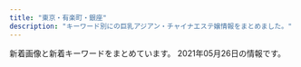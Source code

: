 ```yaml
---
title: "東京・有楽町・銀座"
description: "キーワード別にの巨乳アジアン・チャイナエステ嬢情報をまとめました。"
---
```


新着画像と新着キーワードをまとめています。
2021年05月26日の情報です。

<DmmAffiliateIns />
<KeywordTable
  shops={
    [
    {
        "url": "http://toukasui.jpn.mn/",
        "img_links": [
            "http://toukasui.jpn.mn/photos/sites/49/2019/03/2019030615101559.jpg",
            "http://toukasui.jpn.mn/photos/sites/49/2019/08/2019081010463794.jpg",
            "http://toukasui.jpn.mn/photos/sites/49/2021/04/2021040817571791.jpg",
            "http://toukasui.jpn.mn/images/room2.jpg",
            "http://toukasui.jpn.mn/images/news.jpg",
            "http://toukasui.jpn.mn/photos/sites/49/2019/02/2019020710305082.jpg",
            "http://toukasui.jpn.mn/images/room4.jpg",
            "http://toukasui.jpn.mn/photos/sites/49/2020/09/202009151644200.jpg",
            "http://toukasui.jpn.mn/photos/sites/49/2018/11/2018111701424587.jpg",
            "http://toukasui.jpn.mn/photos/sites/49/2018/12/2018121411170742.jpg",
            "http://toukasui.jpn.mn/photos/sites/49/2019/08/2019082510480041.jpg",
            "http://toukasui.jpn.mn/images/face.jpg",
            "http://toukasui.jpn.mn/photos/sites/49/2019/07/2019070111270334.jpg",
            "http://toukasui.jpn.mn/images/top.jpg",
            "http://toukasui.jpn.mn/photos/sites/49/2019/09/2019091616543823.jpg",
            "http://toukasui.jpn.mn/photos/sites/49/2021/04/2021041715313779.jpg",
            "http://toukasui.jpn.mn/photos/sites/49/2019/02/2019021519245846.jpg",
            "http://toukasui.jpn.mn/photos/sites/49/2019/11/2019111002374421.jpg",
            "http://toukasui.jpn.mn/images/pick.jpg",
            "http://toukasui.jpn.mn/photos/sites/49/2019/06/2019061711394937.jpg",
            "http://toukasui.jpn.mn/images/room3.jpg",
            "http://toukasui.jpn.mn/images/room1.jpg",
            "http://toukasui.jpn.mn/images/s_staff.png",
            "http://toukasui.jpn.mn/photos/sites/49/2021/05/2021052012504273.jpg",
            "http://toukasui.jpn.mn/images/mobile.jpg",
            "http://toukasui.jpn.mn/photos/sites/49/2018/11/2018110702420266.jpg"
        ],
        "name": "\u6843\u82b1\u6c34*\u3068\u3046\u304b\u3059\u3044",
        "keywords": {
            "D": 11,
            "E": 4,
            "85": 4,
            "87": 3,
            "F": 1,
            "89": 1,
            "86": 7,
            "88": 1
        },
        "station": "\u6771\u9280\u5ea7\u99c55\u756a\u51fa\u53e3"
    },
    {
        "station": "\u6c34\u5929\u5bae\u524d\u99c56\u756a\u51fa\u53e3",
        "url": "http://e-berry.work/index.html",
        "keywords": {},
        "name": "\u30a2\u30ed\u30de\u30a2\u30ea\u30a2",
        "img_links": [
            "http://e-berry.work/sp/img/moka1.jpg",
            "http://e-berry.work/images/interior_t.jpg",
            "http://e-berry.work/sp/images/head.jpg",
            "http://e-berry.work/sp/images/b2.jpg",
            "http://e-berry.work/img/ai1.jpg",
            "http://e-berry.work/sp/images/newface.png",
            "http://e-berry.work/images/rec1.jpg",
            "http://e-berry.work/sp/images/interior_t.png",
            "http://e-berry.work/staff/ayumi.jpg",
            "http://e-berry.work/staff/hikari.jpg",
            "http://e-berry.work/images/sys1.jpg",
            "http://e-berry.work/sp/staff/nene.jpg",
            "http://e-berry.work/images/b2.jpg",
            "http://e-berry.work/sp/staff/haruka.jpg",
            "http://e-berry.work/staff/aya.jpg",
            "http://e-berry.work/sp/images/rec1.jpg",
            "http://e-berry.work/images/sys2.jpg",
            "http://e-berry.work/sp/images/tel.png",
            "http://e-berry.work/sp/images/staff_t.png",
            "http://e-berry.work/img/yoko1.jpg",
            "http://e-berry.work/sp/img/aya1.jpg",
            "http://e-berry.work/images/head.jpg",
            "http://e-berry.work/sp/images/concept.jpg",
            "http://e-berry.work/sp/img/hikari1.jpg",
            "http://e-berry.work/sp/img/natumi1.jpg",
            "http://e-berry.work/images/newsb.png",
            "http://e-berry.work/sp/staff/ai.jpg",
            "http://e-berry.work/images/int1.jpg",
            "http://e-berry.work/images/b1.jpg",
            "http://e-berry.work/images/news_t.jpg",
            "http://e-berry.work/sp/img/haruka1.jpg",
            "http://e-berry.work/sp/staff/moka.jpg",
            "http://e-berry.work/sp/img/nene1.jpg",
            "http://e-berry.work/sp/images/topgirl.png",
            "http://e-berry.work/staff/natumi.jpg",
            "http://e-berry.work/sp/images/sys3.png",
            "http://e-berry.work/images/10.jpg",
            "http://e-berry.work/sp/staff/aya.jpg",
            "http://e-berry.work/img/hikari1.jpg",
            "http://e-berry.work/images/newface.jpg",
            "http://e-berry.work/staff/rina.jpg",
            "http://e-berry.work/sp/staff/hikari.jpg",
            "http://e-berry.work/img/natumi1.jpg",
            "http://e-berry.work/sp/images/10.jpg",
            "http://e-berry.work/sp/img/ai1.jpg",
            "http://e-berry.work/sp/images/newsb.png",
            "http://e-berry.work/sp/staff/rina.jpg",
            "http://e-berry.work/sp/images/b1.jpg",
            "http://e-berry.work/images/ac1.jpg",
            "http://e-berry.work/images/9.jpg",
            "http://e-berry.work/img/aya1.jpg",
            "http://e-berry.work/images/rec2.jpg",
            "http://e-berry.work/staff/haruka.jpg",
            "http://e-berry.work/images/int2.jpg",
            "http://e-berry.work/sp/images/rec2.png",
            "http://e-berry.work/img/haruka1.jpg",
            "http://e-berry.work/img/rina1.jpg",
            "http://e-berry.work/sp/images/9.jpg",
            "http://e-berry.work/images/sys3.jpg",
            "http://e-berry.work/sp/img/ayumi1.jpg",
            "http://e-berry.work/sp/images/footer.jpg",
            "http://e-berry.work/staff/yoko.jpg",
            "http://e-berry.work/images/tgirl.jpg",
            "http://e-berry.work/sp/staff/yoko.jpg",
            "http://e-berry.work/sp/images/news.png",
            "http://e-berry.work/sp/img/yoko1.jpg",
            "http://e-berry.work/sp/images/sys1.png",
            "http://e-berry.work/img/ayumi1.jpg",
            "http://e-berry.work/sp/staff/ayumi.jpg",
            "http://e-berry.work/sp/img/rina1.jpg",
            "http://e-berry.work/sp/staff/natumi.jpg",
            "http://e-berry.work/sp/images/ac1.jpg",
            "http://e-berry.work/images/sm.jpg",
            "http://e-berry.work/staff/moka.jpg",
            "http://e-berry.work/img/moka1.jpg",
            "http://e-berry.work/staff/nene.jpg",
            "http://e-berry.work/sp/images/int2.png",
            "http://e-berry.work/images/staff_t.jpg",
            "http://e-berry.work/sp/images/sys2.png",
            "http://e-berry.work/images/concept.jpg",
            "http://e-berry.work/sp/images/int1.png",
            "http://e-berry.work/img/nene1.jpg",
            "http://e-berry.work/staff/ai.jpg"
        ]
    },
    {
        "img_links": [
            "http://prime-relax.work/img/st8.jpg",
            "http://prime-relax.work/sp/img/sta8.jpg",
            "http://prime-relax.work/img/sta14.jpg",
            "http://prime-relax.work/sp/img/t-t.jpg",
            "http://prime-relax.work/sp/img/sta11.jpg",
            "http://prime-relax.work/img/st07.jpg",
            "http://prime-relax.work/sp/img/tel.jpg",
            "http://prime-relax.work/sp/img/time.jpg",
            "http://prime-relax.work/img/sta5.jpg",
            "http://prime-relax.work/img/st4.jpg",
            "http://prime-relax.work/img/st04.jpg",
            "http://prime-relax.work/img/st013.jpg",
            "http://prime-relax.work/sp/img/add3.jpg",
            "http://prime-relax.work/sp/img/t-r.jpg",
            "http://prime-relax.work/sp/img/tit.jpg",
            "http://prime-relax.work/img/sys.jpg",
            "http://prime-relax.work/img/link10033.jpg",
            "http://prime-relax.work/img/bottom.png",
            "http://prime-relax.work/sp/img/sta7.jpg",
            "http://prime-relax.work/img/st12.jpg",
            "http://prime-relax.work/sp/img/sta5.jpg",
            "http://prime-relax.work/img/st9.jpg",
            "http://prime-relax.work/sp/img/sta4.jpg",
            "http://prime-relax.work/sp/img/sta12.jpg",
            "http://prime-relax.work/img/st13.jpg",
            "http://prime-relax.work/img/st08.jpg",
            "http://prime-relax.work/img/st7.jpg",
            "http://prime-relax.work/img/link20067.jpg",
            "http://prime-relax.work/sp/img/p-7.jpg",
            "http://prime-relax.work/img/IMG_1699.jpg",
            "http://prime-relax.work/img/eve.jpg",
            "http://prime-relax.work/sp/img/info.jpg",
            "http://prime-relax.work/img/sta4.jpg",
            "http://prime-relax.work/img/body-.jpg",
            "http://prime-relax.work/sp/img/pic.jpg",
            "http://prime-relax.work/img/sta12.jpg",
            "http://prime-relax.work/sp/img/t-o.jpg",
            "http://prime-relax.work/sp/img/sta13.jpg",
            "http://prime-relax.work/sp/img/sys.jpg",
            "http://prime-relax.work/img/head.jpg",
            "http://prime-relax.work/img/st5.jpg",
            "http://prime-relax.work/img/sta7.jpg",
            "http://prime-relax.work/img/IMG_1667.jpg",
            "http://prime-relax.work/sp/img/t-s.jpg",
            "http://prime-relax.work/sp/img/t-a.jpg",
            "http://prime-relax.work/img/link300100.jpg",
            "http://prime-relax.work/img/link-.jpg",
            "http://prime-relax.work/img/sta11.jpg",
            "http://prime-relax.work/sp/img/add.jpg",
            "http://prime-relax.work/sp/img/add2.jpg",
            "http://prime-relax.work/img/sta13.jpg",
            "http://prime-relax.work/img/IMG_1675.jpg",
            "http://prime-relax.work/img/bottom-.png",
            "http://prime-relax.work/img/sta8.jpg",
            "http://prime-relax.work/img/mo.png",
            "http://prime-relax.work/sp/img/sta14.jpg",
            "http://prime-relax.work/img/sta9.jpg",
            "http://prime-relax.work/sp/img/sta9.jpg",
            "http://prime-relax.work/sp/img/cam.jpg",
            "http://prime-relax.work/img/st11.jpg",
            "http://prime-relax.work/sp/img/p-8.jpg",
            "http://prime-relax.work/img/st014.jpg",
            "http://prime-relax.work/sp/img/botton.jpg",
            "http://prime-relax.work/sp/img/p-9.jpg",
            "http://prime-relax.work/img/st14.jpg",
            "http://prime-relax.work/img/IMG_1709.jpg",
            "http://prime-relax.work/sp/img/pc.jpg"
        ],
        "keywords": {
            "82": 1,
            "86": 7,
            "C": 7,
            "D": 10,
            "87": 4,
            "84": 5,
            "E": 1,
            "88": 1
        },
        "station": "\u99ac\u55b0\u753a\u99c51\u756a\u51fa\u53e3",
        "name": "PRIME\u30fb\u30d7\u30e9\u30a4\u30e0",
        "url": "http://prime-relax.work/"
    },
    {
        "name": "Evergrace-\u30a8\u30d0\u30fc\u30b0\u30ec\u30fc\u30b9-",
        "url": "http://tokyo-relaxtime.asia/",
        "keywords": {},
        "station": "\u6771\u65e5\u672c\u6a4b\u99c5A2\u51fa\u53e3",
        "img_links": [
            "http://tokyo-relaxtime.asia/img/slick/st-4.jpg",
            "http://tokyo-relaxtime.asia/img/cast/ai-03.jpg",
            "http://tokyo-relaxtime.asia/img/tw_mark.png",
            "http://tokyo-relaxtime.asia/img/cast/miki-02.jpg",
            "http://tokyo-relaxtime.asia/img/slick/st-5.jpg",
            "http://tokyo-relaxtime.asia/img/cast/momo-03.jpg",
            "http://tokyo-relaxtime.asia/img/cast/yuka-01.jpg",
            "http://tokyo-relaxtime.asia/img/cast/momo-04.jpg",
            "http://tokyo-relaxtime.asia/img/cast/alice-01.jpg",
            "http://tokyo-relaxtime.asia/img/cast/alice-04.jpg",
            "http://tokyo-relaxtime.asia/img/interior/corridor-1.jpg",
            "http://tokyo-relaxtime.asia/img/slick/st-6.jpg",
            "http://tokyo-relaxtime.asia/img/slick/st-3.jpg",
            "http://tokyo-relaxtime.asia/img/cast/yuka-02.jpg",
            "http://tokyo-relaxtime.asia/img/cast/momo-01.jpg",
            "http://tokyo-relaxtime.asia/img/cast/miki-01.jpg",
            "http://tokyo-relaxtime.asia/img/cast/miki-03.jpg",
            "http://tokyo-relaxtime.asia/img/slick/st-1.jpg",
            "http://tokyo-relaxtime.asia/img/interior/lobby-1.jpg",
            "http://tokyo-relaxtime.asia/img/cast/alice-02.jpg",
            "http://tokyo-relaxtime.asia/img/cast/ai-01.jpg",
            "http://tokyo-relaxtime.asia/img/cast/ai-04.jpg",
            "http://tokyo-relaxtime.asia/img/cast/yuka-03.jpg",
            "http://tokyo-relaxtime.asia/img/cast/momo-02.jpg",
            "http://tokyo-relaxtime.asia/img/cast/yuka-04.jpg",
            "http://tokyo-relaxtime.asia/img/cast/miki-04.jpg",
            "http://tokyo-relaxtime.asia/img/cast/ai-02.jpg",
            "http://tokyo-relaxtime.asia/img/cast/alice-03.jpg"
        ]
    },
    {
        "name": "\u3086\u3089\u308a\u9999",
        "keywords": {
            "86": 4,
            "85": 10,
            "C": 14,
            "D": 6,
            "88": 6
        },
        "station": "\u6c34\u5929\u5bae\u524d\u99c58\u756a\u51fa\u53e3",
        "img_links": [
            "http://yurarika.work/img/all/loader.png",
            "http://yurarika.work/staff/rara.jpg",
            "http://yurarika.work/staff/mirai.jpg",
            "http://yurarika.work/staff/aya.jpg",
            "http://yurarika.work/staff/mirai1.jpg",
            "http://yurarika.work/staff/mirai2.jpg",
            "http://yurarika.work/staff/aya1.jpg",
            "http://yurarika.work/staff/mika.jpg",
            "http://yurarika.work/staff/aya2.jpg",
            "http://yurarika.work/staff/mika1.jpg",
            "http://yurarika.work/staff/rara1.jpg",
            "http://yurarika.work/staff/rara2.jpg",
            "http://yurarika.work/staff/mika2.jpg"
        ],
        "url": "http://yurarika.work/"
    },
    {
        "img_links": [
            "http://missyou-esthe.com/img/cg06.jpg",
            "http://missyou-esthe.com/img/t3.jpg",
            "http://missyou-esthe.com/img/tt12.jpg",
            "http://missyou-esthe.com/img/cg091.jpg",
            "http://missyou-esthe.com/img/tt17.jpg",
            "http://missyou-esthe.com/img/lin.jpg",
            "http://missyou-esthe.com/img/tt21.jpg",
            "http://missyou-esthe.com/img/t1.jpg",
            "http://missyou-esthe.com/img/cg03.jpg",
            "http://missyou-esthe.com/img/cg09.jpg",
            "http://missyou-esthe.com/img/tt1.jpg",
            "http://missyou-esthe.com/img/cg02.jpg",
            "http://missyou-esthe.com/img/tt19.jpg",
            "http://missyou-esthe.com/img/f1.jpg",
            "http://missyou-esthe.com/img/cg04.jpg",
            "http://missyou-esthe.com/img/tt16.jpg",
            "http://missyou-esthe.com/img/tt18.jpg",
            "http://missyou-esthe.com/img/cg13.jpg",
            "http://missyou-esthe.com/img/cg07.jpg",
            "http://missyou-esthe.com/img/tt2.jpg",
            "http://missyou-esthe.com/img/mr1.jpg",
            "http://missyou-esthe.com/img/cg10.jpg",
            "http://missyou-esthe.com/img/cg11.jpg",
            "http://missyou-esthe.com/img/f.jpg",
            "http://missyou-esthe.com/img/tt13.jpg",
            "http://missyou-esthe.com/img/tt20.jpg",
            "http://missyou-esthe.com/img/tt4.jpg",
            "http://missyou-esthe.com/img/tt11.jpg",
            "http://missyou-esthe.com/img/cg05.jpg",
            "http://missyou-esthe.com/img/tt15.jpg",
            "http://missyou-esthe.com/img/cg14.jpg",
            "http://missyou-esthe.com/img/t2.jpg",
            "http://missyou-esthe.com/img/no.png",
            "http://missyou-esthe.com/img/cg01.jpg",
            "http://missyou-esthe.com/img/tt14.jpg",
            "http://missyou-esthe.com/img/cg08.jpg",
            "http://missyou-esthe.com/img/eve.jpg"
        ],
        "name": "Lotus\uff5e\u30ed\u30fc\u30bf\u30b9\uff5e",
        "keywords": {
            "85": 2,
            "87": 4,
            "86": 14
        },
        "station": "\u65b0\u5bcc\u753a\u99c53\u756a\u51fa\u53e3",
        "url": "http://missyou-esthe.com/"
    },
    {
        "station": "JR\u65b0\u65e5\u672c\u6a4b\u99c56\u756a\u51fa\u53e3",
        "keywords": {
            "F": 2,
            "86": 4,
            "C": 30
        },
        "url": "https://melodyspa.tokyo/",
        "name": "Melody Spa -\u30e1\u30ed\u30c7\u30a3 \u30b9\u30d1-",
        "img_links": [
            "https://melodyspa.tokyo/images/st/miho.jpg",
            "https://melodyspa.tokyo/images/st/you.jpg",
            "https://melodyspa.tokyo/images/st/yuri.jpg",
            "https://melodyspa.tokyo/images/st/mina.jpg",
            "https://melodyspa.tokyo/images/share/pagetop.png",
            "https://melodyspa.tokyo/images/st/ringo.jpg",
            "https://melodyspa.tokyo/images/topimage/topimage.jpg",
            "https://melodyspa.tokyo/images/st/you3.jpg",
            "https://melodyspa.tokyo/images/st/you2.jpg",
            "https://melodyspa.tokyo/images/st/yuna.jpg",
            "https://melodyspa.tokyo/images/st/yuna1.jpg",
            "https://melodyspa.tokyo/images/st/risa.jpg",
            "https://melodyspa.tokyo/images/st/yuna2.jpg",
            "https://melodyspa.tokyo/images/st/mina2.jpg",
            "https://melodyspa.tokyo/images/st/rara2.jpg"
        ]
    },
    {
        "name": "Angel Love",
        "keywords": {
            "87": 5,
            "83": 5,
            "86": 10,
            "C": 5,
            "D": 15
        },
        "img_links": [
            "https://angel-love.tyo.cm/photos/sites/27/2021/05/2021051405262130.jpg",
            "https://angel-love.tyo.cm/images/room3.jpg",
            "https://angel-love.tyo.cm/images/s3.jpg",
            "https://angel-love.tyo.cm/images/mobile.jpg",
            "https://angel-love.tyo.cm/images/room4.jpg",
            "https://angel-love.tyo.cm/images/news_bj1.jpg",
            "https://angel-love.tyo.cm/images/s_news.jpg",
            "https://angel-love.tyo.cm/photos/sites/27/2021/05/202105140525172.jpg",
            "https://angel-love.tyo.cm/images/top.jpg",
            "https://angel-love.tyo.cm/images/news_bj3.jpg",
            "https://angel-love.tyo.cm/images/room1.jpg",
            "https://angel-love.tyo.cm/images/info.jpg",
            "https://angel-love.tyo.cm/photos/sites/27/2021/05/2021051405281627.jpg",
            "https://angel-love.tyo.cm/photos/sites/27/2021/05/2021051405270947.jpg",
            "https://angel-love.tyo.cm/images/s_staff.png",
            "https://angel-love.tyo.cm/images/room2.jpg",
            "https://angel-love.tyo.cm/images/s1.jpg"
        ],
        "url": "https://angel-love.tyo.cm/",
        "station": "\u9280\u5ea7\u99c5A5\u51fa\u53e3"
    },
    {
        "keywords": {
            "\u30bb\u30af\u30b7\u30fc": 3,
            "88": 1
        },
        "station": "\u4eba\u5f62\u753a\u99c5A1\u51fa\u53e3",
        "img_links": [
            "https://ningyocho-esthe.work/images/dream/common/gallery_09.png",
            "https://ningyocho-esthe.work/images/dream/nvpuai2.jpeg",
            "https://ningyocho-esthe.work/images/dream/common/gallery_05.png",
            "https://ningyocho-esthe.work/images/dream/staff/\u30ca\u30ca.jpg",
            "https://ningyocho-esthe.work/images/dream/common/gallery_10.png",
            "https://ningyocho-esthe.work/images/dream/staff/imgapp_3.jpg",
            "https://ningyocho-esthe.work/images/dream/common/header_info.png",
            "https://ningyocho-esthe.work/images/dream/common/gallery_03.png",
            "https://ningyocho-esthe.work/images/dream/home/image_01.png",
            "https://ningyocho-esthe.work/images/dream/common/header_phone_pc.png",
            "https://ningyocho-esthe.work/images/dream/staff/\u3042\u307f.jpg",
            "https://ningyocho-esthe.work/images/dream/staff/imgapp_1.jpg",
            "https://ningyocho-esthe.work/images/dream/staff/13.jpg",
            "https://ningyocho-esthe.work/images/dream/staff/1.jpg",
            "https://ningyocho-esthe.work/images/dream/common/gallery_04.png",
            "https://ningyocho-esthe.work/images/dream/common/credit_03.png",
            "https://ningyocho-esthe.work/images/dream/common/gallery_02.png",
            "https://ningyocho-esthe.work/images/dream/common/side_bnr_02.png",
            "https://ningyocho-esthe.work/images/dream/common/gallery_08.png",
            "https://ningyocho-esthe.work/images/dream/common/gallery_06.png",
            "https://ningyocho-esthe.work/images/dream/staff/imgapp6.jpg",
            "https://ningyocho-esthe.work/images/dream/common/side_bnr_01.png",
            "https://ningyocho-esthe.work/images/dream/staff/ni.jpeg",
            "https://ningyocho-esthe.work/images/dream/common/credit_01.png",
            "https://ningyocho-esthe.work/images/dream/staff/3.jpg",
            "https://ningyocho-esthe.work/images/dream/common/gallery_01.png",
            "https://ningyocho-esthe.work/images/dream/home/image_02.png",
            "https://ningyocho-esthe.work/images/dream/home/image_03.png",
            "https://ningyocho-esthe.work/images/dream/staff/2.jpg",
            "https://ningyocho-esthe.work/images/dream/common/gallery_07.png",
            "https://ningyocho-esthe.work/images/dream/common/credit_02.png",
            "https://ningyocho-esthe.work/images/dream/home/teaser.png"
        ],
        "name": "Dream",
        "url": "https://ningyocho-esthe.work/"
    },
    {
        "img_links": [
            "http://sweet-massage.work/img/st3.jpg",
            "http://sweet-massage.work/img/sta4.jpg",
            "http://sweet-massage.work/sp/img/s4.jpg",
            "http://sweet-massage.work/sp/img/t-o.jpg",
            "http://sweet-massage.work/sp/img/st05.jpg",
            "http://sweet-massage.work/sp/img/st2.jpg",
            "http://sweet-massage.work/sp/img/st04.jpg",
            "http://sweet-massage.work/sp/img/st5.jpg",
            "http://sweet-massage.work/img/sta3.jpg",
            "http://sweet-massage.work/sp/img/st02.jpg",
            "http://sweet-massage.work/sp/img/add2.jpg",
            "http://sweet-massage.work/img/st4.jpg",
            "http://sweet-massage.work/sp/img/botton.jpg",
            "http://sweet-massage.work/img/sta5.jpg",
            "http://sweet-massage.work/sp/img/pic.jpg",
            "http://sweet-massage.work/img/st01.jpg",
            "http://sweet-massage.work/sp/img/time.jpg",
            "http://sweet-massage.work/img/st005.jpg",
            "http://sweet-massage.work/img/s2.jpg",
            "http://sweet-massage.work/sp/img/st005.jpg",
            "http://sweet-massage.work/img/st02.jpg",
            "http://sweet-massage.work/img/s4.jpg",
            "http://sweet-massage.work/img/m1.png",
            "http://sweet-massage.work/sp/img/s5.jpg",
            "http://sweet-massage.work/img/st04.jpg",
            "http://sweet-massage.work/img/s5.jpg",
            "http://sweet-massage.work/sp/img/t-a.jpg",
            "http://sweet-massage.work/img/st03.jpg",
            "http://sweet-massage.work/img/st5.jpg",
            "http://sweet-massage.work/img/s3.jpg",
            "http://sweet-massage.work/sp/img/tel.jpg",
            "http://sweet-massage.work/sp/img/st1.jpg",
            "http://sweet-massage.work/img/sta2.jpg",
            "http://sweet-massage.work/img/nos.jpg",
            "http://sweet-massage.work/img/s1.jpg",
            "http://sweet-massage.work/sp/img/sys.jpg",
            "http://sweet-massage.work/sp/img/info.jpg",
            "http://sweet-massage.work/sp/img/tit.jpg",
            "http://sweet-massage.work/sp/img/t-s.jpg",
            "http://sweet-massage.work/sp/img/st3.jpg",
            "http://sweet-massage.work/sp/img/st03.jpg",
            "http://sweet-massage.work/sp/img/st4.jpg",
            "http://sweet-massage.work/sp/img/pc.jpg",
            "http://sweet-massage.work/img/st1.jpg",
            "http://sweet-massage.work/sp/img/add.jpg",
            "http://sweet-massage.work/sp/img/t-r.jpg",
            "http://sweet-massage.work/img/mobile-1.png",
            "http://sweet-massage.work/img/st05.jpg",
            "http://sweet-massage.work/sp/img/s3.jpg",
            "http://sweet-massage.work/sp/img/t-t.jpg",
            "http://sweet-massage.work/img/st2.jpg",
            "http://sweet-massage.work/sp/img/st01.jpg",
            "http://sweet-massage.work/img/sta1.jpg",
            "http://sweet-massage.work/sp/img/s2.jpg",
            "http://sweet-massage.work/img/foot-body.jpg"
        ],
        "station": "\u8305\u5834\u753a\u99c53\u756a\u51fa\u53e3",
        "url": "http://sweet-massage.work/",
        "name": "Sweet",
        "keywords": {
            "D": 6,
            "88": 3,
            "89": 3,
            "86": 6,
            "C": 3,
            "85": 3,
            "E": 6
        }
    },
    {
        "station": "\u99ac\u55b0\u6a2a\u5c71\u99c5A2\u51fa\u53e3",
        "keywords": {
            "E": 1,
            "C": 2,
            "86": 13,
            "D": 10
        },
        "name": "Miss.9\uff5e\u30df\u30b9.\u30ad\u30e5\u30a6\uff5e",
        "img_links": [
            "http://esthe-aroma.com/images/cg09.jpg",
            "http://esthe-aroma.com/images/cg05.jpg",
            "http://esthe-aroma.com/images/cg07.jpg",
            "http://esthe-aroma.com/images/cg03.jpg",
            "http://esthe-aroma.com/images/cg04.jpg",
            "http://esthe-aroma.com/images/btn2.png",
            "http://esthe-aroma.com/images/photo01.jpg",
            "http://esthe-aroma.com/images/cg10.jpg",
            "http://esthe-aroma.com/images/icon_info.png",
            "http://esthe-aroma.com/images/cg06.jpg",
            "http://esthe-aroma.com/images/photo02.jpg",
            "http://esthe-aroma.com/images/mainImg_sub.jpg",
            "http://esthe-aroma.com/images/cg01.jpg",
            "http://esthe-aroma.com/images/icon_top.png",
            "http://esthe-aroma.com/images/cg11.jpg",
            "http://esthe-aroma.com/images/cg08.jpg",
            "http://esthe-aroma.com/images/icon_staff.png",
            "http://esthe-aroma.com/images/end-info.png",
            "http://esthe-aroma.com/images/cg13.jpg",
            "http://esthe-aroma.com/images/photo03.jpg",
            "http://esthe-aroma.com/images/cg02.jpg",
            "http://esthe-aroma.com/images/cg12.jpg",
            "http://esthe-aroma.com/images/icon_tel.png",
            "http://esthe-aroma.com/images/icon_concept.png",
            "http://esthe-aroma.com/images/qrc.jpg"
        ],
        "url": "http://esthe-aroma.com/"
    },
    {
        "station": "\u4eba\u5f62\u753a\u99c5A6",
        "url": "http://yume-sato.blue/",
        "img_links": [
            "http://yume-sato.blue/uploads//sites/18/2020/09/g5.jpg",
            "http://yume-sato.blue/uploads//sites/18/2020/09/top.jpg",
            "http://yume-sato.blue/uploads//sites/18/2020/09/news.jpg",
            "http://yume-sato.blue/uploads//sites/18/2020/09/mobile-1.jpg",
            "http://yume-sato.blue/uploads//sites/18/2020/09/g2.jpg",
            "http://yume-sato.blue/uploads//sites/18/2020/09/s_staff.png",
            "http://yume-sato.blue/uploads//sites/18/2021/04/1.jpg",
            "http://yume-sato.blue/uploads//sites/18/2020/09/top1-1.jpg",
            "http://yume-sato.blue/uploads//sites/18/2021/05/g3.jpg",
            "http://yume-sato.blue/uploads//sites/18/2020/09/g6-150x150.jpg",
            "http://yume-sato.blue/uploads//sites/18/2020/10/g2.jpg",
            "http://yume-sato.blue/uploads//sites/18/2021/04/1-225x300.jpg",
            "http://yume-sato.blue/uploads//sites/18/2021/05/g3-150x150.jpg",
            "http://yume-sato.blue/uploads//sites/18/2020/09/g4-150x150.jpg",
            "http://yume-sato.blue/uploads//sites/18/2020/12/gg.jpg",
            "http://yume-sato.blue/uploads//sites/18/2020/09/g1-150x150.jpg",
            "http://yume-sato.blue/uploads//sites/18/2020/09/g1.jpg",
            "http://yume-sato.blue/uploads//sites/18/2020/09/pick.jpg",
            "http://yume-sato.blue/uploads//sites/18/2020/09/g2-150x150.jpg",
            "http://yume-sato.blue/uploads//sites/18/2020/12/gg-150x150.jpg",
            "http://yume-sato.blue/uploads//sites/18/2020/09/g6.jpg",
            "http://yume-sato.blue/uploads//sites/18/2020/09/g5-150x150.jpg",
            "http://yume-sato.blue/uploads//sites/18/2020/09/g4.jpg"
        ],
        "name": "\u5922\u306e\u90f7",
        "keywords": {}
    },
    {
        "name": "COMODO -\u30b3\u30e2\u30c9-",
        "img_links": [
            "http://www.comodo.relaxjp.info/files/002.jpg",
            "http://www.comodo.relaxjp.info/files/003-02.jpg",
            "http://www.comodo.relaxjp.info/images/s_info.jpg",
            "http://www.comodo.relaxjp.info/files/003.jpg",
            "http://www.comodo.relaxjp.info/files/014.jpg",
            "http://www.comodo.relaxjp.info/images/s_staff.jpg",
            "http://www.comodo.relaxjp.info/images/s_link.jpg",
            "http://www.comodo.relaxjp.info/files/005.jpg",
            "http://www.comodo.relaxjp.info/files/010-03.jpg",
            "http://www.comodo.relaxjp.info/files/012-03.jpg",
            "http://www.comodo.relaxjp.info/files/014-03.jpg",
            "http://www.comodo.relaxjp.info/files/001-02.jpg",
            "http://www.comodo.relaxjp.info/files/010.jpg",
            "http://www.comodo.relaxjp.info/files/013.jpg",
            "http://www.comodo.relaxjp.info/files/015.jpg",
            "http://www.comodo.relaxjp.info/files/002-02.jpg",
            "http://www.comodo.relaxjp.info/files/010-02.jpg",
            "http://www.comodo.relaxjp.info/images/bj3.jpg",
            "http://www.comodo.relaxjp.info/files/012.jpg",
            "http://www.comodo.relaxjp.info/files/011.jpg",
            "http://www.comodo.relaxjp.info/files/005-03.jpg",
            "http://www.comodo.relaxjp.info/files/015-03.jpg",
            "http://www.comodo.relaxjp.info/files/013-03.jpg",
            "http://www.comodo.relaxjp.info/files/001.jpg",
            "http://www.comodo.relaxjp.info/images/top.png",
            "http://www.comodo.relaxjp.info/images/s_news.jpg",
            "http://www.comodo.relaxjp.info/files/011-03.jpg",
            "http://www.comodo.relaxjp.info/images/bj1.jpg",
            "http://www.comodo.relaxjp.info/files/013-02.jpg",
            "http://www.comodo.relaxjp.info/files/003-03.jpg",
            "http://www.comodo.relaxjp.info/files/015-02.jpg",
            "http://www.comodo.relaxjp.info/files/014-02.jpg",
            "http://www.comodo.relaxjp.info/images/hua.jpg",
            "http://www.comodo.relaxjp.info/files/011-02.jpg",
            "http://www.comodo.relaxjp.info/files/001-03.jpg",
            "http://www.comodo.relaxjp.info/files/002-03.jpg",
            "http://www.comodo.relaxjp.info/files/005-02.jpg",
            "http://www.comodo.relaxjp.info/files/012-02.jpg"
        ],
        "station": "\u99ac\u55b0\u6a2a\u5c71\u99c5A2\u51fa\u53e3",
        "url": "http://www.comodo.relaxjp.info/",
        "keywords": {
            "E": 1,
            "D": 7,
            "88": 1,
            "87": 6,
            "85": 2,
            "90": 1,
            "C": 1
        }
    },
    {
        "name": "For you",
        "keywords": {
            "D": 2,
            "86": 1,
            "89": 1,
            "87": 1,
            "83": 1,
            "G": 1,
            "93": 1,
            "91": 1,
            "90": 1,
            "E": 3,
            "C": 3,
            "85": 3
        },
        "station": "JR\u6771\u4eac\u99c5\u516b\u91cd\u6d32\u5317\u53e3",
        "url": "http://f-relaxe.net",
        "img_links": [
            "http://f-relaxe.net/images/index_04.jpg",
            "http://f-relaxe.net/girl/013.jpg",
            "http://f-relaxe.net/images/index_14.jpg",
            "http://f-relaxe.net/girl/02a.jpg",
            "http://f-relaxe.net/images/index_10.jpg",
            "http://f-relaxe.net/girl/010a.jpg",
            "http://f-relaxe.net/images/rec_11.jpg",
            "http://f-relaxe.net/girl/011a.jpg",
            "http://f-relaxe.net/images/index_09.jpg",
            "http://f-relaxe.net/girl/012.jpg",
            "http://f-relaxe.net/images/sub_15.jpg",
            "http://f-relaxe.net/girl/09a.jpg",
            "http://f-relaxe.net/images/index_03.jpg",
            "http://f-relaxe.net/images/sub_12.jpg",
            "http://f-relaxe.net/images/line.jpg",
            "http://f-relaxe.net/images/index_13.jpg",
            "http://f-relaxe.net/girl/024.jpg",
            "http://f-relaxe.net/images/index_16.jpg",
            "http://f-relaxe.net/images/sub_10.jpg",
            "http://f-relaxe.net/images/staff_11.jpg",
            "http://f-relaxe.net/girl/013a.jpg",
            "http://f-relaxe.net/images/index_12.jpg",
            "http://f-relaxe.net/images/02.jpg",
            "http://f-relaxe.net/images/index_05.jpg",
            "http://f-relaxe.net/images/index_18.jpg",
            "http://f-relaxe.net/girl/09.jpg",
            "http://f-relaxe.net/girl/07.jpg",
            "http://f-relaxe.net/images/index_08.jpg",
            "http://f-relaxe.net/images/index_119.jpg",
            "http://f-relaxe.net/images/info.jpg",
            "http://f-relaxe.net/images/info_11.jpg",
            "http://f-relaxe.net/girl/04.jpg",
            "http://f-relaxe.net/girl/08.jpg",
            "http://f-relaxe.net/images/rec.jpg",
            "http://f-relaxe.net/girl/012a.jpg",
            "http://f-relaxe.net/girl/011.jpg",
            "http://f-relaxe.net/girl/08a.jpg",
            "http://f-relaxe.net/images/03.jpg",
            "http://f-relaxe.net/girl/017.jpg",
            "http://f-relaxe.net/images/01.jpg",
            "http://f-relaxe.net/images/index_07.jpg",
            "http://f-relaxe.net/girl/02.jpg",
            "http://f-relaxe.net/images/index_01.jpg",
            "http://f-relaxe.net/images/index_06.jpg",
            "http://f-relaxe.net/girl/010.jpg",
            "http://f-relaxe.net/images/index_17.jpg",
            "http://f-relaxe.net/girl/00.jpg",
            "http://f-relaxe.net/girl/07a.jpg"
        ]
    },
    {
        "name": "COCOSIA",
        "keywords": {
            "C": 22,
            "D": 8,
            "85": 16,
            "87": 2,
            "E": 2,
            "88": 5,
            "F": 5
        },
        "station": "\u4eba\u5f62\u753a\u99c5A1\u51fa\u53e3",
        "url": "http://cocosia-massage.work/",
        "img_links": [
            "http://cocosia-massage.work/img/xmas.png",
            "http://cocosia-massage.work/sp/img/t-t2.jpg",
            "http://cocosia-massage.work/img/nos.jpg",
            "http://cocosia-massage.work/sp/img/cam3.jpg",
            "http://cocosia-massage.work/img/sta1.jpg",
            "http://cocosia-massage.work/sp/img/rec.jpg",
            "http://cocosia-massage.work/sp/img/qr.jpg",
            "http://cocosia-massage.work/img/head2.jpg",
            "http://cocosia-massage.work/img/fla-2.jpg",
            "http://cocosia-massage.work/sp/img/info.jpg",
            "http://cocosia-massage.work/img/newf.jpg",
            "http://cocosia-massage.work/sp/img/p-6.jpg",
            "http://cocosia-massage.work/sp/img/cam2.jpg",
            "http://cocosia-massage.work/img/sta3.jpg",
            "http://cocosia-massage.work/img/conc.jpg",
            "http://cocosia-massage.work/img/st1.jpg",
            "http://cocosia-massage.work/sp/img/p-4.jpg",
            "http://cocosia-massage.work/sp/img/p-5.jpg",
            "http://cocosia-massage.work/img/sta2.jpg",
            "http://cocosia-massage.work/sp/img/botton.jpg",
            "http://cocosia-massage.work/img/st2.jpg",
            "http://cocosia-massage.work/sp/img/st3.jpg",
            "http://cocosia-massage.work/sp/img/p-3.jpg",
            "http://cocosia-massage.work/sp/img/st5.jpg",
            "http://cocosia-massage.work/img/r9.jpg",
            "http://cocosia-massage.work/sp/img/t-r.jpg",
            "http://cocosia-massage.work/img/st6.jpg",
            "http://cocosia-massage.work/img/fla-1.jpg",
            "http://cocosia-massage.work/sp/img/st2.jpg",
            "http://cocosia-massage.work/sp/img/acc.jpg",
            "http://cocosia-massage.work/img/cncp.jpg",
            "http://cocosia-massage.work/sp/img/sys.jpg",
            "http://cocosia-massage.work/img/st3.jpg",
            "http://cocosia-massage.work/img/sta4.jpg",
            "http://cocosia-massage.work/img/acc.jpg",
            "http://cocosia-massage.work/sp/img/st4.jpg",
            "http://cocosia-massage.work/img/sta5.jpg",
            "http://cocosia-massage.work/sp/img/t-s.jpg",
            "http://cocosia-massage.work/sp/img/st6.jpg",
            "http://cocosia-massage.work/img/news.jpg",
            "http://cocosia-massage.work/img/st5.jpg",
            "http://cocosia-massage.work/sp/img/cam1.jpg",
            "http://cocosia-massage.work/sp/img/t-t.jpg",
            "http://cocosia-massage.work/sp/img/st1.jpg",
            "http://cocosia-massage.work/sp/img/pc.jpg",
            "http://cocosia-massage.work/sp/img/cam4.jpg",
            "http://cocosia-massage.work/img/sta6.jpg",
            "http://cocosia-massage.work/img/st4.jpg"
        ]
    },
    {
        "url": "https://aroma.tyo.cm/",
        "station": "\u8305\u5834\u753a\u99c510\u756a\u51fa\u53e3",
        "img_links": [],
        "keywords": {},
        "name": "\u6975\u4e0a\u30e1\u30f3\u30ba\u30a2\u30ed\u30de\u65e5\u672c\u6a4b"
    },
    {
        "img_links": [
            "http://www.hitomebore.esjp.info/images/btn2.png",
            "http://www.hitomebore.esjp.info/images/m1.jpg",
            "http://www.hitomebore.esjp.info/images/m3.jpg",
            "http://www.hitomebore.esjp.info/files/010.jpg",
            "http://www.hitomebore.esjp.info/files/007.jpg",
            "http://www.hitomebore.esjp.info/images/mainImg_sub.jpg",
            "http://www.hitomebore.esjp.info/files/002.jpg",
            "http://www.hitomebore.esjp.info/files/012.jpg",
            "http://www.hitomebore.esjp.info/files/013.jpg",
            "http://www.hitomebore.esjp.info/files/008.jpg",
            "http://www.hitomebore.esjp.info/files/016.jpg",
            "http://www.hitomebore.esjp.info/files/009.jpg",
            "http://www.hitomebore.esjp.info/files/014.jpg",
            "http://www.hitomebore.esjp.info/files/011.jpg",
            "http://www.hitomebore.esjp.info/images/m2.jpg",
            "http://www.hitomebore.esjp.info/files/015.jpg",
            "http://www.hitomebore.esjp.info/images/m4.jpg",
            "http://www.hitomebore.esjp.info/images/mainImg2.jpg"
        ],
        "url": "http://www.hitomebore.esjp.info/",
        "name": "\u3072\u3068\u3081\u307c\u308c",
        "keywords": {
            "88": 3,
            "86": 18,
            "85": 6,
            "C": 6,
            "87": 6,
            "D": 27
        },
        "station": "\u65b0\u5bcc\u753a\u99c53\u756a\u51fa\u53e3"
    },
    {
        "keywords": {
            "E": 2,
            "C": 11,
            "D": 12
        },
        "url": "https://kayabacho-mensesthe.com/",
        "img_links": [
            "https://kayabacho-mensesthe.com/room/room-l6.jpg",
            "https://kayabacho-mensesthe.com/wp/wp-content/uploads/2019/12/emi.jpg",
            "https://kayabacho-mensesthe.com/room/room-l7.jpg",
            "https://kayabacho-mensesthe.com/room/room-l2.jpg",
            "https://kayabacho-mensesthe.com/images/footer-r.png",
            "https://kayabacho-mensesthe.com/images/main1.jpg",
            "https://kayabacho-mensesthe.com/images/main2.jpg",
            "https://kayabacho-mensesthe.com/room/room-l3.jpg",
            "https://kayabacho-mensesthe.com/images/top1.jpg",
            "https://kayabacho-mensesthe.com/wp/wp-content/uploads/2019/11/mitsuki-e1574244365134.jpg",
            "https://kayabacho-mensesthe.com/staff/mitsuki-s1.jpg",
            "https://kayabacho-mensesthe.com/room/room-l5.jpg",
            "https://kayabacho-mensesthe.com/room/room-l4.jpg",
            "https://kayabacho-mensesthe.com/wp/wp-content/uploads/2021/05/yuki-s-150x150.jpg",
            "https://kayabacho-mensesthe.com/staff/yuki-s.jpg",
            "https://kayabacho-mensesthe.com/wp/wp-content/uploads/2020/08/ayaka-1.jpg",
            "https://kayabacho-mensesthe.com/staff/misaki-s1.jpg",
            "https://kayabacho-mensesthe.com/staff/rin-s1.jpg",
            "https://kayabacho-mensesthe.com/images/top3.jpg",
            "https://kayabacho-mensesthe.com/icon/yelp.png",
            "https://kayabacho-mensesthe.com/link/mens-esthe.png",
            "https://kayabacho-mensesthe.com/wp/wp-content/uploads/2020/10/aki-s1-150x150.jpg",
            "https://kayabacho-mensesthe.com/images/clear.png",
            "https://kayabacho-mensesthe.com/wp/wp-content/uploads/2019/12/IMG_8988.jpg",
            "https://kayabacho-mensesthe.com/room/room-l1.jpg",
            "https://kayabacho-mensesthe.com/staff/urara-s1.jpg",
            "https://kayabacho-mensesthe.com/images/flower.png",
            "https://kayabacho-mensesthe.com/wp/wp-content/uploads/2019/09/koko-1.jpg",
            "https://kayabacho-mensesthe.com/icon/line.png",
            "https://kayabacho-mensesthe.com/wp/wp-content/uploads/2020/03/IMG_1740-225x300.jpg",
            "https://kayabacho-mensesthe.com/wp/wp-content/uploads/2019/12/misaki.jpg",
            "https://kayabacho-mensesthe.com/icon/facebook.png",
            "https://kayabacho-mensesthe.com/images/main3.jpg",
            "https://kayabacho-mensesthe.com/images/main4.jpg",
            "https://kayabacho-mensesthe.com/wp/wp-content/uploads/2020/08/ayaka-1-200x300.jpg",
            "https://kayabacho-mensesthe.com/wp/wp-content/uploads/2021/01/yuna.jpg",
            "https://kayabacho-mensesthe.com/images/top2.jpg",
            "https://kayabacho-mensesthe.com/staff/emi-s1.jpg",
            "https://kayabacho-mensesthe.com/staff/nao-s1.jpg",
            "https://kayabacho-mensesthe.com/wp/wp-content/uploads/2019/12/mitsuki.jpg",
            "https://kayabacho-mensesthe.com/images/footer-l.png",
            "https://kayabacho-mensesthe.com/wp/wp-content/uploads/2021/05/yuki-l.jpg",
            "https://kayabacho-mensesthe.com/room/room-l8.jpg",
            "https://kayabacho-mensesthe.com/wp/wp-content/uploads/2020/02/miyu.jpg",
            "https://kayabacho-mensesthe.com/staff/miyu-s1.jpg",
            "https://kayabacho-mensesthe.com/staff/yuna-s1.jpg",
            "https://kayabacho-mensesthe.com/images/mensesthe.jpg",
            "https://kayabacho-mensesthe.com/staff/ayaka-s1.jpg",
            "https://kayabacho-mensesthe.com/icon/twitter.png",
            "https://kayabacho-mensesthe.com/wp/wp-content/uploads/2020/11/urara3.jpg"
        ],
        "name": "Spa Ananda",
        "station": "\u8305\u5834\u753a\u99c52\u756a\u51fa\u53e3"
    },
    {
        "name": "Tiara-\u30c6\u30a4\u30a2\u30e9-",
        "keywords": {
            "C": 1,
            "E": 1,
            "87": 1,
            "89": 1,
            "D": 4
        },
        "station": "\u6771\u9280\u5ea7\u99c5A7\u51fa\u53e3",
        "img_links": [
            "https://est-tiara.info/js/sliderLine/slide_prev.png",
            "https://est-tiara.info/staffPhoto/s20201016083614.jpg",
            "https://est-tiara.info/staffPhoto/s20210304095623.jpg",
            "https://est-tiara.info/uploadfiles/Image/campaignEstTiaraInfo.jpg",
            "https://est-tiara.info/staffPhoto/b20210304095623.jpg",
            "https://est-tiara.info/staffPhoto/s20210304100038.jpg",
            "https://est-tiara.info/images/gallery/r6.jpg",
            "https://est-tiara.info/staffPhoto/b20201016083614.jpg",
            "https://est-tiara.info/staffPhoto/b20210304095739.jpg",
            "https://est-tiara.info/images/gallery/r3.jpg",
            "https://est-tiara.info/images/gallery/r1.jpg",
            "https://est-tiara.info/images/mobile.png",
            "https://est-tiara.info/staffPhoto/b20210304100121.jpg",
            "https://est-tiara.info/staffPhoto/s20210304100121.jpg",
            "https://est-tiara.info/staffPhoto/s20210304095739.jpg",
            "https://est-tiara.info/js/sliderLine/slide_next.png",
            "https://est-tiara.info/staffPhoto/b20201016083828.jpg",
            "https://est-tiara.info/staffPhoto/s20201016083828.jpg",
            "https://est-tiara.info/images/gallery/r2.jpg",
            "https://est-tiara.info/images/returnBtn.png",
            "https://est-tiara.info/staffPhoto/s20210304095845.jpg",
            "https://est-tiara.info/images/gallery/r5.jpg",
            "https://est-tiara.info/images/gallery/r4.jpg",
            "https://est-tiara.info/staffPhoto/b20210304095845.jpg",
            "https://est-tiara.info/images/gallery/r8.jpg",
            "https://est-tiara.info/staffPhoto/b20210304100038.jpg",
            "https://est-tiara.info/images/gallery/r7.jpg"
        ],
        "url": "https://est-tiara.info/"
    },
    {
        "station": "\u516b\u4e01\u5800\u99c5A5\u53e3",
        "img_links": [
            "http://arm-heal.com/img/ttl_rec.png",
            "http://arm-heal.com/pic/topimg3.png",
            "http://arm-heal.com/staff/yuki/01.jpg",
            "http://arm-heal.com/pic/head.jpg",
            "http://arm-heal.com/staff/yuuyuu/01.jpg",
            "http://arm-heal.com/pic/topimg2.png",
            "http://arm-heal.com/staff/aya/01.jpg",
            "http://arm-heal.com/img/corona.png",
            "http://arm-heal.com/pic/topimg1.png",
            "http://arm-heal.com/staff/hikari/01.jpg",
            "http://arm-heal.com/img/att.png",
            "http://arm-heal.com/i/files/homeimg.jpg",
            "http://arm-heal.com/pic/topimg5.png",
            "http://arm-heal.com/img/ttl_staff.jpg",
            "http://arm-heal.com/pic/topimg4.png",
            "http://arm-heal.com/staff/miya/01.jpg",
            "http://arm-heal.com/staff/miki/01.jpg",
            "http://arm-heal.com/img/ttl_mobile.png",
            "http://arm-heal.com/staff/mimi/01.jpg"
        ],
        "name": "\u7d05\u8449",
        "keywords": {
            "C": 9
        },
        "url": "http://arm-heal.com/"
    },
    {
        "url": "http://www.kayabatyo-massage.work/",
        "keywords": {},
        "img_links": [
            "http://www.kayabatyo-massage.work/images/mainvisual_02.jpg",
            "http://www.kayabatyo-massage.work/images/recruit/point_08.png",
            "http://www.kayabatyo-massage.work/images/sw_home.png",
            "http://www.kayabatyo-massage.work/images/recruit/point_04.png",
            "http://www.kayabatyo-massage.work/images/head_interior.jpg",
            "http://www.kayabatyo-massage.work/images/icon_ranking_01.png",
            "http://www.kayabatyo-massage.work/images/recruit/nagare_06.png",
            "http://www.kayabatyo-massage.work/images/recruit/nagare_07.png",
            "http://www.kayabatyo-massage.work/images/recruit/point_03.png",
            "http://www.kayabatyo-massage.work/images/mainvisual_01_s.jpg",
            "http://www.kayabatyo-massage.work/images/no_image.jpg",
            "http://www.kayabatyo-massage.work/images/icon_ranking_02.png",
            "http://www.kayabatyo-massage.work/images/head_therapist.jpg",
            "http://www.kayabatyo-massage.work/images/recruit/sp_mainvisual.jpg",
            "http://www.kayabatyo-massage.work/images/icon_new.png",
            "http://www.kayabatyo-massage.work/images/recruit/point_05.png",
            "http://www.kayabatyo-massage.work/images/sw_tel.png",
            "http://www.kayabatyo-massage.work/images/recruit/req_03.jpg",
            "http://www.kayabatyo-massage.work/images/recruit/point_07.png",
            "http://www.kayabatyo-massage.work/images/recruit/message_03.png",
            "http://www.kayabatyo-massage.work/images/recruit/point_06.png",
            "http://www.kayabatyo-massage.work/images/recruit/nagare_03.jpg",
            "http://www.kayabatyo-massage.work/images/recruit/nagare_05.png",
            "http://www.kayabatyo-massage.work/images/recruit/point_09.png",
            "http://www.kayabatyo-massage.work/images/trigger.jpg",
            "http://www.kayabatyo-massage.work/images/mainvisual_02_s.jpg",
            "http://www.kayabatyo-massage.work/staff/nanami.jpg",
            "http://www.kayabatyo-massage.work/images/recruit/nagare_02.jpg",
            "http://www.kayabatyo-massage.work/images/recruit/nagare_01.jpg",
            "http://www.kayabatyo-massage.work/images/icon_ranking_03.png",
            "http://www.kayabatyo-massage.work/staff/kaoru.jpg",
            "http://www.kayabatyo-massage.work/images/mainvisual_01.jpg",
            "http://www.kayabatyo-massage.work/staff/hinata.jpg"
        ],
        "name": "Angela",
        "station": "\u8305\u5834\u753a\u99c511\u756a\u51fa\u53e3"
    },
    {
        "station": "JR\u6771\u4eac\u99c5\u516b\u91cd\u6d32\u53e3",
        "url": "http://koikst.xyz/",
        "img_links": [
            "http://koikst.xyz/_src/20886303/07958eda583eff2b24876adf03c0a434.jpg",
            "http://koikst.xyz/_src/20886211/07958eda583eff2b24876adf03c0a434.jpg",
            "http://koikst.xyz/_src/51067440/wechatimg723.jpg",
            "http://koikst.xyz/_src/20886235/t02200330_0640096013249885015.jpg",
            "http://sunflower.jp.net/1.jpg",
            "http://koikst.xyz/_src/20885845/up.png",
            "http://koikst.xyz/_src/20886092/therapist-ito.jpg",
            "http://sunflower.jp.net/3.jpg",
            "http://koikst.xyz/_src/20886066/slider2.png",
            "http://koikst.xyz/_src/20885997/up.png",
            "http://koikst.xyz/_src/20886035/up.png",
            "http://koikst.xyz/_src/20886005/wechatimg35.jpg",
            "http://koikst.xyz/_src/20886122/up.png",
            "http://koikst.xyz/_src/20886007/_k3_6020.jpg",
            "http://koikst.xyz/_src/20886019/up.png",
            "http://koikst.xyz/_src/20886008/_k3_6019.jpg",
            "http://sunflower.jp.net/2.jpg",
            "http://koikst.xyz/_src/20886058/sign.png",
            "http://koikst.xyz/_src/51067435/wechatimg725.jpg",
            "http://koikst.xyz/_src/20886103/up.png",
            "http://koikst.xyz/_src/20886283/img20170527114635169213.png",
            "http://koikst.xyz/_src/20886233/906ab10dd05fdcaee1fa99bd6e5779ea.jpg",
            "http://koikst.xyz/_src/20886060/index_33.png",
            "http://koikst.xyz/_src/20886300/media-20170919.jpg",
            "http://koikst.xyz/_src/20886063/index_36.png",
            "http://koikst.xyz/_src/20886062/index_35.png",
            "http://koikst.xyz/_src/20886148/therapist-ito.jpg",
            "http://koikst.xyz/_src/20886308/t02200330_0640096013249885015.jpg",
            "http://koikst.xyz/_src/20886006/wechatimg36.jpg",
            "http://sunflower.jp.net/5.jpg",
            "http://koikst.xyz/_src/21089124/img20180325193504865361.png",
            "http://koikst.xyz/_src/20886061/index_34.png",
            "http://koikst.xyz/_src/51067437/wechatimg724.jpg",
            "http://sunflower.jp.net/6.jpg",
            "http://koikst.xyz/_src/20886010/img_3017.jpg",
            "http://koikst.xyz/_src/20886064/index_37.png",
            "http://koikst.xyz/_src/20886287/9c88380aa0315ec9292225a3223d62d9.jpg",
            "http://koikst.xyz/_src/20886059/sign.png",
            "http://koikst.xyz/_src/20886231/_dsf0770_pp.jpg",
            "http://koikst.xyz/_src/20885828/up.png",
            "http://koikst.xyz/_src/20885809/www.cman.png",
            "http://koikst.xyz/_src/20886222/up.png",
            "http://koikst.xyz/_src/20886310/wechatimg405.jpg",
            "http://koikst.xyz/_src/20886009/img_2917.jpg",
            "http://koikst.xyz/_src/20885836/sign.jpg",
            "http://koikst.xyz/_src/20886229/_dsf0778_pp.jpg",
            "http://koikst.xyz/_src/20886305/therapist-ito.jpg",
            "http://koikst.xyz/_src/20991736/t02200330_0640096013249885015.jpg",
            "http://koikst.xyz/_src/20886111/_dsf0778_pp.jpg",
            "http://koikst.xyz/_src/20886065/index_38.png",
            "http://koikst.xyz/_src/51067433/wechatimg726.jpg",
            "http://koikst.xyz/_src/20885811/up.png"
        ],
        "name": "\u60a0",
        "keywords": {
            "89": 3,
            "E": 3,
            "C": 2,
            "85": 2
        }
    },
    {
        "station": "\u8305\u5834\u753a\u99c51\u756a\u51fa\u53e3",
        "keywords": {
            "D": 4,
            "89": 4,
            "C": 3,
            "87": 1
        },
        "name": "\u685c\uff5e\u3055\u304f\u3089\uff5e",
        "url": "http://sakura.relaxnabi.com/",
        "img_links": [
            "http://sakura.relaxnabi.com/css/topright02.jpg",
            "http://sakura.relaxnabi.com/css/nav/nav-001.png",
            "http://sakura.relaxnabi.com/css/nav/nav-004.png",
            "http://sakura.relaxnabi.com/css/topleft02.png",
            "http://sakura.relaxnabi.com/css/topleft01.png",
            "http://sakura.relaxnabi.com/css/staff/staff003.jpg",
            "http://sakura.relaxnabi.com/css/nav/nav-005.png",
            "http://sakura.relaxnabi.com/css/staff/staff004.jpg",
            "http://sakura.relaxnabi.com/css/staff/staff001.jpg",
            "http://sakura.relaxnabi.com/css/staff/staff002.jpg",
            "http://sakura.relaxnabi.com/css/tel03.png",
            "http://sakura.relaxnabi.com/css/cam001.png",
            "http://sakura.relaxnabi.com/css/nav/nav-006.png",
            "http://sakura.relaxnabi.com/css/staff/staff005.jpg",
            "http://sakura.relaxnabi.com/css/nav/nav-002.png",
            "http://sakura.relaxnabi.com/css/nav/nav-003.png"
        ]
    },
    {
        "name": "\u7652\u3057\u306e\u6d77",
        "url": "http://xn--vckg5a5c7c8c1czd.in.net/",
        "img_links": [
            "http://xn--vckg5a5c7c8c1czd.in.net/images/slider/slide2.jpg",
            "http://xn--vckg5a5c7c8c1czd.in.net/images/an_2_02.jpg",
            "http://xn--vckg5a5c7c8c1czd.in.net/images/an_2_05.jpg",
            "http://xn--vckg5a5c7c8c1czd.in.net/images/no.png",
            "http://xn--vckg5a5c7c8c1czd.in.net/images/staff_images/cg16.jpg",
            "http://xn--vckg5a5c7c8c1czd.in.net/images/staff_images/cg14.jpg",
            "http://xn--vckg5a5c7c8c1czd.in.net/images/an_2_04.jpg",
            "http://xn--vckg5a5c7c8c1czd.in.net/images/slider/slide1.jpg",
            "http://xn--vckg5a5c7c8c1czd.in.net/images/staff_images/cg1.jpg",
            "http://xn--vckg5a5c7c8c1czd.in.net/images/staff_images/top_small_17.jpg",
            "http://xn--vckg5a5c7c8c1czd.in.net/images/an_1_04.jpg",
            "http://xn--vckg5a5c7c8c1czd.in.net/images/an_1_02.jpg",
            "http://xn--vckg5a5c7c8c1czd.in.net/images/staff_images/cg17.jpg",
            "http://xn--vckg5a5c7c8c1czd.in.net/images/staff_images/cg2.jpg",
            "http://xn--vckg5a5c7c8c1czd.in.net/images/an_1_03.jpg",
            "http://xn--vckg5a5c7c8c1czd.in.net/images/staff_images/top_small_14.jpg",
            "http://xn--vckg5a5c7c8c1czd.in.net/images/index_01.jpg",
            "http://xn--vckg5a5c7c8c1czd.in.net/images/staff_images/top_small_16.jpg",
            "http://xn--vckg5a5c7c8c1czd.in.net/images/staff_images/top_small_5.jpg",
            "http://xn--vckg5a5c7c8c1czd.in.net/images/staff_images/cg5.jpg",
            "http://xn--vckg5a5c7c8c1czd.in.net/images/slider/slide3s.jpg",
            "http://xn--vckg5a5c7c8c1czd.in.net/images/an_1_06.jpg",
            "http://xn--vckg5a5c7c8c1czd.in.net/images/staff_images/top_small_1.jpg",
            "http://xn--vckg5a5c7c8c1czd.in.net/images/QRcode.jpg",
            "http://xn--vckg5a5c7c8c1czd.in.net/images/an_2_03.jpg",
            "http://xn--vckg5a5c7c8c1czd.in.net/images/an_1_07.jpg",
            "http://xn--vckg5a5c7c8c1czd.in.net/images/staff_images/top_small_2.jpg",
            "http://xn--vckg5a5c7c8c1czd.in.net/images/an_2_06.jpg",
            "http://xn--vckg5a5c7c8c1czd.in.net/images/an_2_07.jpg",
            "http://xn--vckg5a5c7c8c1czd.in.net/images/slider/slide2s.jpg",
            "http://xn--vckg5a5c7c8c1czd.in.net/images/slider/slide3.jpg",
            "http://xn--vckg5a5c7c8c1czd.in.net/images/slider/slide1s.jpg"
        ],
        "station": "\u65b0\u5bcc\u753a\u99c5",
        "keywords": {
            "E": 4,
            "D": 20,
            "86": 24
        }
    },
    {
        "name": "\u30eb\u30ca\u30b7\u30e3\u30a4\u30f3",
        "station": "\u5c0f\u4f1d\u99ac\u753a\u99c53\u756a\u51fa\u53e3",
        "img_links": [
            "http://luna-shine.info/uploads/lunashine/2013/01/room-8.jpg",
            "http://luna-shine.info/uploads/lunashine/2017/04/22221.jpg",
            "http://luna-shine.info/uploads/lunashine/2015/01/0.jpg",
            "http://luna-shine.info/uploads/lunashine/2015/01/11.jpg",
            "http://luna-shine.info/uploads/lunashine/2014/05/22.jpg",
            "http://luna-shine.info/uploads/lunashine/2014/06/image-15.jpeg",
            "http://luna-shine.info/uploads/lunashine/2019/03/e5beaee4bfa1e59bbee78987_201903141535171.jpg",
            "http://luna-shine.info/uploads/lunashine/2017/03/saki1.jpg",
            "http://luna-shine.info/uploads/lunashine/2019/04/tel.jpg",
            "http://luna-shine.info/uploads/lunashine/2013/01/room-10.jpg",
            "http://luna-shine.info/uploads/lunashine/2013/01/room-6.jpg",
            "http://luna-shine.info/uploads/lunashine/2013/01/img_0427_e589afe69cac-276x368.jpg",
            "http://luna-shine.info/uploads/lunashine/2013/11/e381afe3828be3818befbc92-1000x1333.jpg",
            "http://luna-shine.info/uploads/lunashine/2013/01/room-1.jpg",
            "http://luna-shine.info/uploads/lunashine/2015/04/1111_e589afe69cac.jpg",
            "http://luna-shine.info/uploads/lunashine/2019/03/e5beaee4bfa1e59bbee78987_201903161627476.jpg",
            "http://luna-shine.info/uploads/lunashine/2014/05/naomi1-276x3584.jpg",
            "http://luna-shine.info/uploads/lunashine/2013/10/e381bfe382841_e589afe69cac.jpg",
            "http://luna-shine.info/uploads/lunashine/images/rq03.jpg",
            "http://luna-shine.info/uploads/lunashine/2015/03/171f728230a16701d87b9e61ba70edf8.png",
            "http://luna-shine.info/uploads/lunashine/2012/12/topview1.jpg",
            "http://luna-shine.info/uploads/lunashine/2015/09/1-12041z120344c1_e589afe69cac_e589afe69cac.jpg",
            "http://luna-shine.info/uploads/lunashine/2019/05/e5beaee4bfa1e59bbee78987_201905171313091.jpg",
            "http://luna-shine.info/uploads/lunashine/2014/06/9c1b42356edc1bb51d040e0a1783fa97.png",
            "http://luna-shine.info/uploads/lunashine/2018/05/2.jpg",
            "http://luna-shine.info/uploads/lunashine/2012/12/topview0.jpg",
            "http://luna-shine.info/uploads/lunashine/2019/05/e5beaee4bfa1e59bbee78987_20190517131309.jpg",
            "http://luna-shine.info/uploads/lunashine/2016/12/img_4240.jpg",
            "http://luna-shine.info/uploads/lunashine/2019/12/e5beaee4bfa1e59bbee78987_20191207154634.jpg",
            "http://luna-shine.info/uploads/lunashine/images/new_tit.jpg",
            "http://luna-shine.info/uploads/lunashine/2013/01/room-5.jpg",
            "http://luna-shine.info/uploads/lunashine/2013/10/e381bfe3818d2_e589afe69cac.jpg",
            "http://luna-shine.info/uploads/lunashine/2015/06/image1-266x4001.jpg",
            "http://luna-shine.info/uploads/lunashine/images/picup.png",
            "http://luna-shine.info/uploads/lunashine/2015/03/11111.jpg",
            "http://luna-shine.info/uploads/lunashine/2019/12/e5beaee4bfa1e59bbee78987_201912071546181.jpg",
            "http://luna-shine.info/uploads/lunashine/images/new_d.jpg",
            "http://luna-shine.info/uploads/lunashine/2019/04/e5beaee4bfa1e59bbee78987_201903161627478.jpg",
            "http://luna-shine.info/uploads/lunashine/2016/11/31.jpg",
            "http://luna-shine.info/uploads/lunashine/2013/01/qiu-1.jpg",
            "http://luna-shine.info/uploads/lunashine/2013/10/e381bfe38286e3818d-5_e589afe69cac.jpg",
            "http://luna-shine.info/uploads/lunashine/2019/04/e5beaee4bfa1e59bbee78987_201903161627475.jpg",
            "http://luna-shine.info/uploads/lunashine/2015/04/1111_e589afe69cac1.jpg",
            "http://luna-shine.info/uploads/lunashine/2012/12/topview4.jpg",
            "http://luna-shine.info/uploads/lunashine/2012/12/mailmaka.jpg",
            "http://luna-shine.info/uploads/lunashine/2020/01/e5beaee4bfa1e59bbee78987_20190517131309.jpg",
            "http://luna-shine.info/uploads/lunashine/2019/04/e5beaee4bfa1e59bbee78987_2019031616274791.jpg",
            "http://luna-shine.info/uploads/lunashine/2013/01/img_0370_e589afe69cac-276x368.jpg",
            "http://luna-shine.info/uploads/lunashine/2014/05/naomi1-276x3583.jpg",
            "http://luna-shine.info/uploads/lunashine/2013/10/4_e589afe69cac.jpg",
            "http://luna-shine.info/uploads/lunashine/images/no-photo.jpg",
            "http://luna-shine.info/uploads/lunashine/2019/04/bottom.jpg",
            "http://luna-shine.info/uploads/lunashine/2015/12/qqe59bbee7898720151214133747.jpg",
            "http://luna-shine.info/uploads/lunashine/2019/04/flash1.jpg",
            "http://luna-shine.info/uploads/lunashine/2015/03/8dbe4d07b4f1258c30f14b30e60c1466.png",
            "http://luna-shine.info/uploads/lunashine/2012/12/mobile.jpg",
            "http://luna-shine.info/uploads/lunashine/2012/12/topview3.jpg",
            "http://luna-shine.info/uploads/lunashine/2014/04/image_e589afe69cac.png",
            "http://luna-shine.info/uploads/lunashine/images/rq01.jpg",
            "http://luna-shine.info/uploads/lunashine/2013/01/room-11.jpg",
            "http://luna-shine.info/uploads/lunashine/2019/01/e5beaee4bfa1e59bbee78987_20190124144601.jpg",
            "http://luna-shine.info/uploads/lunashine/2013/11/e381afe3828be3818b-1000x1333.jpg",
            "http://luna-shine.info/uploads/lunashine/2013/01/room-3.jpg",
            "http://luna-shine.info/uploads/lunashine/2013/03/img_0522_e589afe69cac-1000x1333.jpg",
            "http://luna-shine.info/uploads/lunashine/2019/07/qqe59bbee78987201504181707251.jpg",
            "http://luna-shine.info/uploads/lunashine/2014/06/image-14.jpeg",
            "http://luna-shine.info/uploads/lunashine/2013/01/room-7.jpg",
            "http://luna-shine.info/uploads/lunashine/2017/03/saki.jpg",
            "http://luna-shine.info/uploads/lunashine/2013/10/e38182e38286e381bf3_e589afe69cac.jpg",
            "http://luna-shine.info/uploads/lunashine/2015/01/2_e589afe69cac.jpg",
            "http://luna-shine.info/uploads/lunashine/2013/01/room-9.jpg",
            "http://luna-shine.info/uploads/lunashine/2013/05/p1020464_e589afe69cac.jpg",
            "http://luna-shine.info/uploads/lunashine/2013/01/room-2.jpg"
        ],
        "keywords": {
            "D": 30,
            "\u30bb\u30af\u30b7\u30fc": 1,
            "88": 21,
            "87": 12,
            "86": 6,
            "G": 6,
            "81": 3,
            "C": 12,
            "\u80f8": 2,
            "85": 6,
            "89": 21,
            "E": 13,
            "82": 3,
            "84": 3,
            "F": 6
        },
        "url": "http://luna-shine.info/"
    },
    {
        "keywords": {},
        "url": "http://s-este.net/",
        "station": "\u65b0\u65e5\u672c\u6a4b\u99c55\u756a\u51fa\u53e3",
        "name": "\u30e9\u30d5\u30a3\u30fc\u30eb",
        "img_links": []
    }
]
}
/>
<DmmAffiliateScript />
